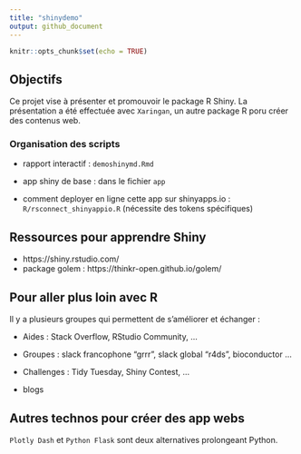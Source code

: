 ```yaml
---
title: "shinydemo"
output: github_document
---
```


```r
knitr::opts_chunk$set(echo = TRUE)
```

## Objectifs

Ce projet vise à présenter et promouvoir le package R Shiny. La présentation a été effectuée avec `Xaringan`, un autre package R poru créer des contenus web.

### Organisation des scripts

  * rapport interactif : `demoshinymd.Rmd`

  * app shiny de base : dans le fichier `app`
  
  * comment deployer en ligne cette app sur shinyapps.io : `R/rsconnect_shinyappio.R` (nécessite des tokens spécifiques)

## Ressources pour apprendre Shiny

  * https://shiny.rstudio.com/
  * package golem : https://thinkr-open.github.io/golem/

## Pour aller plus loin avec R 

Il y a plusieurs groupes qui permettent de s'améliorer et échanger :
  
  * Aides : Stack Overflow, RStudio Community, ...
  
  * Groupes : slack francophone "grrr", slack global "r4ds", bioconductor ...
    
  * Challenges : Tidy Tuesday, Shiny Contest, ...
  
  * blogs
 
## Autres technos pour créer des app webs

`Plotly Dash` et `Python Flask` sont deux alternatives prolongeant Python.
 